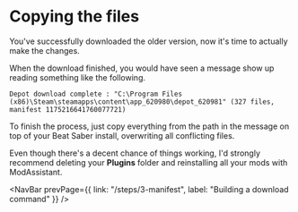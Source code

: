 
<Head>
  <title>Downgrade step 4 - Copying things over</title>
</Head>

# Copying the files

You've successfully downloaded the older version, now it's time to actually make the changes.

When the download finished, you would have seen a message show up reading something like the following.

```
Depot download complete : "C:\Program Files (x86)\Steam\steamapps\content\app_620980\depot_620981" (327 files, manifest 1175216641760077721)
```

To finish the process, just copy everything from the path in the message on top of your Beat Saber install, overwriting all conflicting files.

Even though there's a decent chance of things working, I'd strongly recommend deleting your **Plugins** folder and reinstalling all your mods with ModAssistant.

<NavBar
  prevPage={{ link: "/steps/3-manifest", label: "Building a download command" }}
/>
